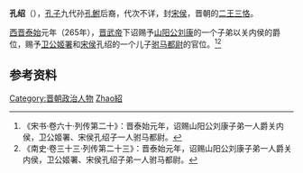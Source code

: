 '''孔绍'''（{{bd|？||？||catIdx=Kong孔紹}}），[[孔子|孔子]]九代孙[[孔鲋|孔鲋]]后裔，代次不详，封[[宋侯|宋侯]]，晋朝的[[二王三恪|二王三恪]]。

[[西晋|西晋]][[泰始_(西晋)|泰始]]元年（265年），[[晋武帝|晋武帝]]下诏赐予[[山阳公|山阳公]][[刘康|刘康]]的一个子弟以关内侯的爵位，赐予[[卫公|卫公]][[姬署|姬署]]和[[宋侯|宋侯]]孔绍的一个儿子[[驸马都尉|驸马都尉]]的官位。<ref>《宋书·卷六十·列传第二十》：晋泰始元年，诏赐山阳公刘康子弟一人爵关内侯，卫公姬署、宋侯孔绍子一人驸马都尉。</ref><ref>《南史·卷三十三·列传第二十三》：晋泰始元年，诏赐山阳公刘康子弟一人爵关内侯，卫公姬署、宋侯孔绍子弟一人驸马都尉。</ref> 

==参考资料==
{{reflist}}

{{DEFAULTSORT:Kong孔紹}}
[[Category:晋朝政治人物|Category:晋朝政治人物]]
[[Category:孔子后裔|Zhao紹]]
{{晋朝人物小作品}}